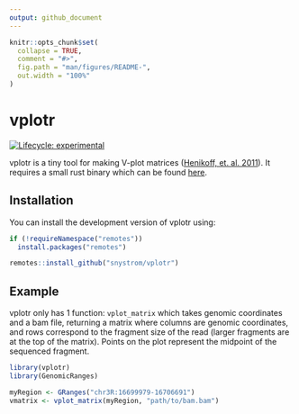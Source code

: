 ```yaml
---
output: github_document
---
```


<!-- README.md is generated from README.Rmd. Please edit that file -->

```r
knitr::opts_chunk$set(
  collapse = TRUE,
  comment = "#>",
  fig.path = "man/figures/README-",
  out.width = "100%"
)
```

# vplotr

<!-- badges: start -->
[![Lifecycle: experimental](https://img.shields.io/badge/lifecycle-experimental-orange.svg)](https://www.tidyverse.org/lifecycle/#experimental)
<!-- badges: end -->

vplotr is a tiny tool for making V-plot matrices ([Henikoff, et. al. 2011](https://www.pnas.org/content/108/45/18318)). It requires a small rust binary which can be found [here](https://github.com/snystrom/vplot).

## Installation

You can install the development version of vplotr using:

``` r
if (!requireNamespace("remotes"))
  install.packages("remotes")

remotes::install_github("snystrom/vplotr")
```

## Example

vplotr only has 1 function: `vplot_matrix` which takes genomic coordinates and a
bam file, returning a matrix where columns are genomic coordinates, and rows
correspond to the fragment size of the read (larger fragments are at the top of
the matrix). Points on the plot represent the midpoint of the sequenced fragment.
```r
library(vplotr)
library(GenomicRanges)

myRegion <- GRanges("chr3R:16699979-16706691")
vmatrix <- vplot_matrix(myRegion, "path/to/bam.bam")

```

